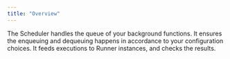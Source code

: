 ```yaml
---
title: "Overview"
---
```


The Scheduler handles the queue of your background functions.
It ensures the enqueuing and dequeuing happens in accordance to your configuration choices.
It feeds executions to Runner instances, and checks the results.
